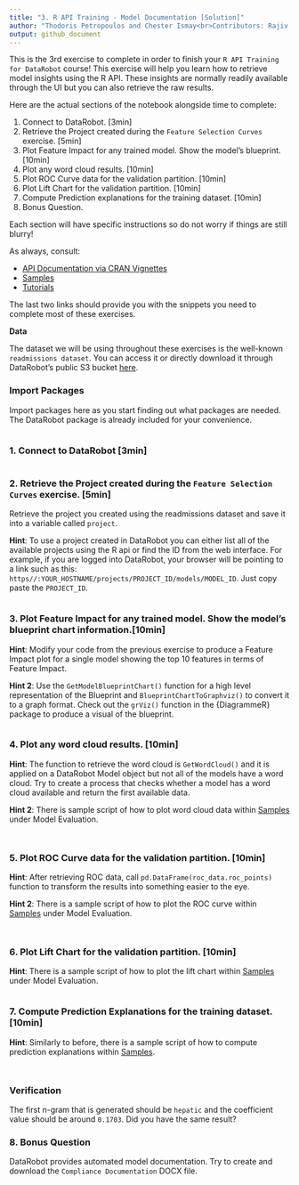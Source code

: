 ```yaml
---
title: "3. R API Training - Model Documentation [Solution]"
author: "Thodoris Petropoulos and Chester Ismay<br>Contributors: Rajiv Shah"
output: github_document
---
```


This is the 3rd exercise to complete in order to finish your `R API Training for DataRobot` course! This exercise will help you learn how to retrieve model insights using the R API. These insights are normally readily available through the UI but you can also retrieve the raw results.

Here are the actual sections of the notebook alongside time to complete: 

1. Connect to DataRobot. [3min]<br>
2. Retrieve the Project created during the `Feature Selection Curves` exercise. [5min]<br>
3. Plot Feature Impact for any trained model. Show the model's blueprint.[10min]
4. Plot any word cloud results. [10min]
5. Plot ROC Curve data for the validation partition. [10min]
6. Plot Lift Chart for the validation partition. [10min]
7. Compute Prediction explanations for the training dataset. [10min]
8. Bonus Question.

Each section will have specific instructions so do not worry if things are still blurry!

As always, consult:

- [API Documentation via CRAN Vignettes](https://CRAN.R-project.org/package=datarobot)
- [Samples](https://github.com/datarobot-community/examples-for-data-scientists)
- [Tutorials](https://github.com/datarobot-community/tutorials-for-data-scientists)

The last two links should provide you with the snippets you need to complete most of these exercises.

<b>Data</b>

The dataset we will be using throughout these exercises is the well-known `readmissions dataset`. You can access it or directly download it through DataRobot's public S3 bucket [here](https://s3.amazonaws.com/datarobot_public_datasets/10k_diabetes.csv).

### Import Packages
Import packages here as you start finding out what packages are needed. The DataRobot package is already included for your convenience.

```R
```

### 1. Connect to DataRobot [3min]

```R
```

### 2. Retrieve the Project created during the `Feature Selection Curves` exercise. [5min]<br>

Retrieve the project you created using the readmissions dataset and save it into a variable called `project`.

**Hint**: To use a project created in DataRobot you can either list all of the available projects using the R api or find the ID from the web interface. For example, if you are logged into DataRobot, your browser will be pointing to a link such as this: `https//:YOUR_HOSTNAME/projects/PROJECT_ID/models/MODEL_ID`. Just copy paste the `PROJECT_ID`.

```r
```

### 3. Plot Feature Impact for any trained model. Show the model's blueprint chart information.[10min]

**Hint**: Modify your code from the previous exercise to produce a Feature Impact
plot for a single model showing the top 10 features in terms of Feature Impact.

**Hint 2**: Use the `GetModelBlueprintChart()` function for a high level representation of the Blueprint and `BlueprintChartToGraphviz()` to convert it
to a graph format. Check out the `grViz()` function in the {DiagrammeR} package
to produce a visual of the blueprint.

```r
```

### 4. Plot any word cloud results. [10min]

**Hint**: The function to retrieve the word cloud is `GetWordCloud()` and it is applied on a DataRobot Model object but not all of the models have a word cloud. Try to create a process that checks whether a model has a word cloud available and return the first available data.

**Hint 2**: There is sample script of how to plot word cloud data within [Samples](https://github.com/datarobot-community/examples-for-data-scientists) under Model Evaluation.

```r
```

```r
```



### 5. Plot ROC Curve data for the validation partition. [10min]

**Hint**: After retrieving ROC data, call `pd.DataFrame(roc_data.roc_points)` function to transform the results into something easier to the eye.

**Hint 2**: There is a sample script of how to plot the ROC curve within [Samples](https://github.com/datarobot-community/examples-for-data-scientists) under Model Evaluation.

```r
```

```r
```


### 6. Plot Lift Chart for the validation partition. [10min]

**Hint**: There is a sample script of how to plot the lift chart within [Samples](https://github.com/datarobot-community/examples-for-data-scientists) under Model Evaluation.

```r
```


### 7. Compute Prediction Explanations for the training dataset. [10min]

**Hint**: Similarly to before, there is a sample script of how to compute prediction explanations within [Samples](https://github.com/datarobot-community/examples-for-data-scientists).

```r
```

```r
```

### Verification

The first n-gram that is generated should be `hepatic` and the coefficient value should be around `0.1703`. Did you have the same result?

### 8. Bonus Question

DataRobot provides automated model documentation. Try to create and download the `Compliance Documentation` DOCX file.

```r
```
